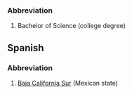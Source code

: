 ===Abbreviation===

# Bachelor of Science (college degree)

==Spanish==
===Abbreviation===
#[[Baja California Sur]] (Mexican state)